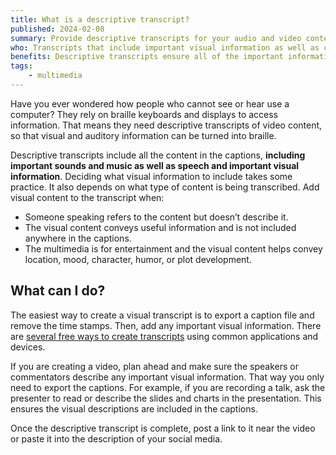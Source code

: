 ```yaml
---
title: What is a descriptive transcript?
published: 2024-02-08
summary: Provide descriptive transcripts for your audio and video content.
who: Transcripts that include important visual information as well as caption content help people who are deaf, blind and people who are deaf-blind.
benefits: Descriptive transcripts ensure all of the important information in your audio and video content is searchable.
tags:
    - multimedia
---
```


Have you ever wondered how people who cannot see or hear use a computer? They rely on braille keyboards and displays to access information. That means they need descriptive transcripts of video content, so that visual and auditory information can be turned into braille. 

Descriptive transcripts include all the content in the captions, **including important sounds and music as well as speech and important visual information**. Deciding what visual information to include takes some practice. It also depends on what type of content is being transcribed. Add visual content to the transcript when:

- Someone speaking refers to the content but doesn’t describe it.
- The visual content conveys useful information and is not included anywhere in the captions.
- The multimedia is for entertainment and the visual content helps convey location,  mood, character, humor, or plot development.

## What can I do?

The easiest way to create a visual transcript is to export a caption file and remove the time stamps. Then, add any important visual information. There are [several free ways to create transcripts](/blog/free-transcription/) using common applications and devices.

If you are creating a video, plan ahead and make sure the speakers or commentators describe any important visual information. That way you only need to export the captions. For example, if you are recording a talk, ask the presenter to read or describe the slides and charts in the presentation. This ensures the visual descriptions are included in the captions. 

Once the descriptive transcript is complete, post a link to it near the video or paste it into the description of your social media.